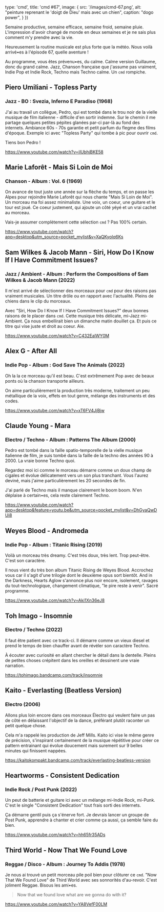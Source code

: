 

  type: 'cmd',
  title: 'cmd #67',
  image: {
    src: '/images/cmd-67.png',
    alt: "peinture reprenant le 'doigt de Dieu' mais avec un chien",
    caption: "dogo power",
  }
})

Semaine productive, semaine efficace, semaine froid, semaine pluie. L'impression
d'avoir changé de monde en deux semaines et je ne sais plus comment m'y prendre
avec la vie.

Heureusement la routine musicale est plus forte que la météo. Nous voilà
arrivé•es à l'épisode 67, quelle aventure !

Au programme, vous êtes prévenu•es, du calme. Calme version Guillaume, donc du
grand calme. Jazz, Chanson française que j'assume pas vraiment, Indie Pop et
Indie Rock, Techno mais Techno calme. Un `cmd` rompiche.



## Piero Umiliani - Topless Party

### Jazz - BO : Svezia, Inferno E Paradiso (1968)

J'ai au travail un collègue, Pedro, qui est tombé dans le trou noir de la vielle
musique de film italienne - difficile d'en sortir indemne. Sur le chemin il me
partage quelques petites pépites glanées par-ci par-là au fond des internets.
Ambiance 60s - 70s garantie et petit parfum du flegme des films d'époque.
Exemple ici avec "Topless Party" qui tombe à pic pour ouvrir `cmd`.

Tiens bon Pedro !

https://www.youtube.com/watch?v=iIUbhjBKE58



## Marie Laforêt - Mais Si Loin de Moi

### Chanson - Album : Vol. 6 (1969)

On avance de tout juste une année sur la flèche du temps, et on passe les Alpes
pour rejoindre Marie Laforêt qui nous chante "Mais Si Loin de Moi". Un morceau
ma foi assez minimaliste. Une voix, un coeur, une guitare et le tour est joué.
Ce coeur justement, qui ajoute un côté yéyé et un vrai cachet au morceau.

Vais-je assumer complètement cette sélection `cmd` ? Pas 100% certain.

https://www.youtube.com/watch?app=desktop&utm_source=pocket_mylist&v=XaQKyolq6Ks



## Sam Wilkes & Jacob Mann - Siri, How Do I Know If I Have Commitment Issues?

### Jazz / Ambient - Album : Perform the Compositions of Sam Wilkes & Jacob Mann (2022)

Il m'est arrivé de sélectionner des morceaux pour `cmd` pour des raisons pas
vraiment musicales. Un titre drôle ou en rapport avec l'actualité. Pleins de
chiens dans le clip du morceaux.

Avec "Siri, How Do I Know If I Have Commitment Issues?" deux bonnes raisons de
le placer dans `cmd`. Cette musique très délicate, mi-Jazz mi-Ambient. Ça nous
embellirait bien un dimanche matin douillet ça. Et puis ce titre qui vise juste
et droit au coeur. Aie.

https://www.youtube.com/watch?v=C432EalWY0M




## Alex G - After All

### Indie Pop - Album : God Save The Animals (2022)

Oh la la ce morceau qu'il est beau. C'est extrêmement Pop avec de beaux ponts où
la chanson transporte ailleurs.

On aime particulièrement la production très moderne, traitement un peu
métallique de la voix, effets en tout genre, mélange des instruments et des
codes.

https://www.youtube.com/watch?v=xT6FV4JjBjw



## Claude Young - Mara

### Electro / Techno - Album : Patterns The Album (2000)

Pedro est tombé dans la faille spatio-temporelle de la vielle musique italienne
de film, je suis tombé dans la faille de la techno des années 90 à 2000. La
vraie bonne Techno quoi.

Regardez moi ici comme le morceau démarre comme un doux champ de cigales et
évolue délicatement vers un son plus tranchant. Vous l'aurez deviné, mais j'aime
particulièrement les 20 secondes de fin.

J'ai parlé de Techno mais il manque clairement le boom boom. N'en déplaise à
certain•es, cela reste clairement Techno.

https://www.youtube.com/watch?app=desktop&feature=youtu.be&utm_source=pocket_mylist&v=DhGyaQwDUi8



## Weyes Blood - Andromeda

### Indie Pop - Album : Titanic Rising (2019)

Voilà un morceau très dreamy. C'est très doux, très lent. Trop peut-être. C'est
son caractère.

Il nous vient du très bon album Titanic Rising de Weyes Blood. Accrochez vous
car il s'agit d'une trilogie dont le deuxième opus sort bientôt. And in the
Darkness, Hearts Aglow s'annonce plus noir encore, isolement, ravages du
tout-technologique, changement climatique, "le pire reste à venir". Sacré
programme.

https://www.youtube.com/watch?v=Aki1Xn36eJ8



## Toh Imago - Insomnie

### Electro / Techno (2022)

Il faut être patient avec ce track-ci. Il démarre comme un vieux diesel et prend
le temps de bien chauffer avant de révéler son caractère Techno.

À écouter avec curiosité en allant chercher le détail dans la dentelle. Pleins
de petites choses crépitent dans les oreilles et dessinent une vraie narration.

https://tohimago.bandcamp.com/track/insomnie



## Kaito - Everlasting (Beatless Version)

### Electro (2006)

Allons plus loin encore dans ces morceaux Électro qui veulent faire un pas de
côté en délaissant l'objectif de la dance, préférant plutôt raconter un petit
quelque chose.

Cela m'a rappelé les production de Jeff Mills. Kaito ici vise le même genre de
précision, s'inspirant certainement de la musique répétitive pour créer ce
pattern entrainant qui évolue doucement mais surement sur 9 belles minutes qui
finissent nappées.

https://kaitokompakt.bandcamp.com/track/everlasting-beatless-version



## Heartworms - Consistent Dedication

### Indie Rock / Post Punk (2022)

Un peut de batterie et guitare ici avec un mélange mi-Indie Rock, mi-Punk. C'est
le single "Consistent Dedication" tout frais sorti des internets.

Ça démarre gentil puis ça s'énerve fort. Je devrais lancer un groupe de Post
Punk, apprendre à chanter et crier comme ça aussi, ça semble faire du bien.

https://www.youtube.com/watch?v=hh65fr35ADs



## Third World - Now That We Found Love

### Reggae / Disco - Album : Journey To Addis (1978)

Je nous ai trouvé un petit morceau pile poil bien pour clôturer ce `cmd`. "Now
That We Found Love" de Third World avec ses sonnorités d'au-revoir. C'est
joliment Reggae. Bisous les ami•es.

> Now that we found love what are we gonna do with it?

https://www.youtube.com/watch?v=YA8VefF00LM

